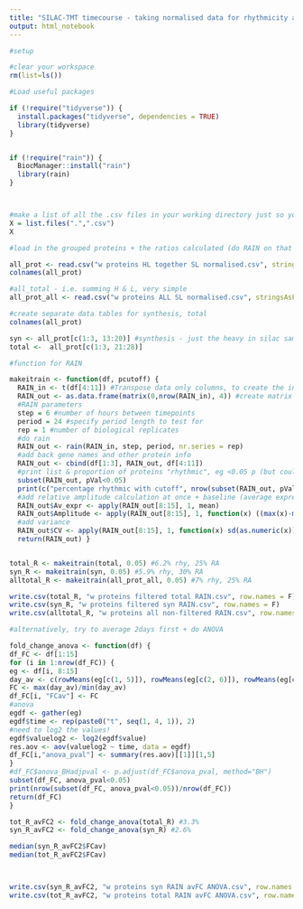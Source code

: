 ```yaml
---
title: "SILAC-TMT timecourse - taking normalised data for rhythmicity analysis"
output: html_notebook
---
```



```r
#setup

#clear your workspace
rm(list=ls())

#Load useful packages

if (!require("tidyverse")) {
  install.packages("tidyverse", dependencies = TRUE)
  library(tidyverse)
}


if (!require("rain")) {
  BiocManager::install("rain")
  library(rain)
}



#make a list of all the .csv files in your working directory just so you can see what's going on
X = list.files(".",".csv")
X

#load in the grouped proteins + the ratios calculated (do RAIN on that for now)

all_prot <- read.csv("w proteins HL together SL normalised.csv", stringsAsFactors = F)
colnames(all_prot)

#all_total - i.e. summing H & L, very simple
all_prot_all <- read.csv("w proteins ALL SL normalised.csv", stringsAsFactors = F)

```



```r
#create separate data tables for synthesis, total
colnames(all_prot)

syn <- all_prot[c(1:3, 13:20)] #synthesis - just the heavy in silac samples
total <-  all_prot[c(1:3, 21:28)]

```

```r
#function for RAIN

makeitrain <- function(df, pcutoff) {
  RAIN_in <- t(df[4:11]) #Transpose data only columns, to create the inputs for RAIN
  RAIN_out <- as.data.frame(matrix(0,nrow(RAIN_in), 4)) #create matrix for RAIN output
  #RAIN parameters
  step = 6 #number of hours between timepoints
  period = 24 #specify period length to test for
  rep = 1 #number of biological replicates
  #do rain
  RAIN_out <- rain(RAIN_in, step, period, nr.series = rep)
  #add back gene names and other protein info
  RAIN_out <- cbind(df[1:3], RAIN_out, df[4:11])
  #print list & proportion of proteins "rhythmic", eg <0.05 p (but could change)
  subset(RAIN_out, pVal<0.05)
  print(c("percentage rhythmic with cutoff", nrow(subset(RAIN_out, pVal<pcutoff))/nrow(RAIN_out)))
  #add relative amplitude calculation at once + baseline (average expression)
  RAIN_out$Av_expr <- apply(RAIN_out[8:15], 1, mean)
  RAIN_out$Amplitude <- apply(RAIN_out[8:15], 1, function(x) ((max(x)-min(x))/mean(x)))
  #add variance
  RAIN_out$CV <- apply(RAIN_out[8:15], 1, function(x) sd(as.numeric(x))/mean(as.numeric(x)))
  return(RAIN_out) }



```



```r

total_R <- makeitrain(total, 0.05) #6.2% rhy, 25% RA
syn_R <- makeitrain(syn, 0.05) #5.9% rhy, 30% RA
alltotal_R <- makeitrain(all_prot_all, 0.05) #7% rhy, 25% RA

write.csv(total_R, "w proteins filtered total RAIN.csv", row.names = F)
write.csv(syn_R, "w proteins filtered syn RAIN.csv", row.names = F)
write.csv(alltotal_R, "w proteins all non-filtered RAIN.csv", row.names = F)


```



```r
#alternatively, try to average 2days first + do ANOVA

fold_change_anova <- function(df) {
df_FC <- df[1:15]
for (i in 1:nrow(df_FC)) {
eg <- df[i, 8:15]
day_av <- c(rowMeans(eg[c(1, 5)]), rowMeans(eg[c(2, 6)]), rowMeans(eg[c(3, 7)]), rowMeans(eg[c(4, 8)]))
FC <- max(day_av)/min(day_av)
df_FC[i, "FCav"] <- FC
#anova
egdf <- gather(eg)
egdf$time <- rep(paste0("t", seq(1, 4, 1)), 2)
#need to log2 the values!
egdf$valuelog2 <- log2(egdf$value)
res.aov <- aov(valuelog2 ~ time, data = egdf)
df_FC[i,"anova_pval"] <- summary(res.aov)[[1]][1,5]
}
#df_FC$anova_BHadjpval <- p.adjust(df_FC$anova_pval, method="BH")
subset(df_FC, anova_pval<0.05)
print(nrow(subset(df_FC, anova_pval<0.05))/nrow(df_FC))
return(df_FC)
}

tot_R_avFC2 <- fold_change_anova(total_R) #3.3%
syn_R_avFC2 <- fold_change_anova(syn_R) #2.6%

median(syn_R_avFC2$FCav)
median(tot_R_avFC2$FCav)



write.csv(syn_R_avFC2, "w proteins syn RAIN avFC ANOVA.csv", row.names = F)
write.csv(tot_R_avFC2, "w proteins total RAIN avFC ANOVA.csv", row.names = F)
 

```



